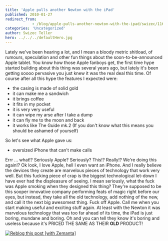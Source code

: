 ```yaml
---
title: 'Apple pulls another Newton with the iPad'
published: 2010-01-27
redirect_from: 
            - /blog/apple-pulls-another-newton-with-the-ipad/swizec/1162
categories: 'Uncategorized'
author: Swizec Teller
hero: ../../../defaultHero.jpg
---
```

Lately we've been hearing a lot, and I mean a bloody metric shitload, of rumours, speculation and other fun things about the soon-to-be-announced Apple tablet. You know how those Apple fanboys get, the first time hype started building about this thing was several years ago, but lately it's been getting soooo pervasive you just knew it was the real deal this time. Of course after all this hype the features I expected were:

- the casing is made of solid gold
- it can make me a sandwich
- it brings coffee
- it fits in my pocket
- it is very very useful
- it can wipe my arse after I take a dump
- it can fly me to the moon and back
- it works like The Guide mk.2 (If you don't know what this means you should be ashamed of yourself)

So let's see what Apple gave us:

- oversized iPhone that can't make calls

Errr ... what!? Seriously Apple? Seriously? This!? Really!? We're doing this again!?  Ok look, I love Apple, hell I even want an iPhone. And I really believe the devices they create are marvelous pieces of technology that work very well. But this fucking piece of crap is the biggest technological let-down I have ever had the displeasure of seeing. I mean seriously, what the fuck was Apple smoking when they designed this thing? They're supposed to be this sooper innovative company performing feats of magic right before our eyes, but instead, they take all the old technology, add nothing of the new, and call it the next big awesomest thing. Fuck off Apple. Call me when you start making useful and exciting stuff again. At least with the Newton it was marvelous technology that was too far ahead of its time, the iPad is just boring, mundane and boring. Oh and you can tell they know it's boring and useless because it's PRICED THE SAME AS THEIR **OLD** PRODUCT!

[![Reblog this post \[with Zemanta\]](http://img.zemanta.com/reblog_e.png?x-id=6a11f260-6e5d-40e4-a1a5-e6fca38cc7d0)](http://reblog.zemanta.com/zemified/6a11f260-6e5d-40e4-a1a5-e6fca38cc7d0/ "Reblog this post \[with Zemanta]")